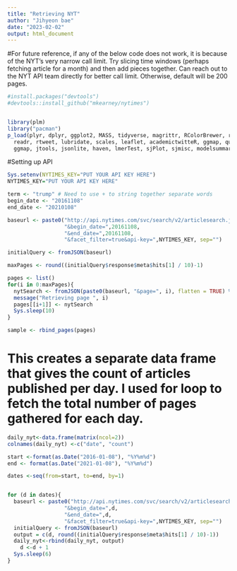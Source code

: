 ```yaml
---
title: "Retrieving NYT"
author: "Jihyeon bae"
date: "2023-02-02"
output: html_document
---
```


#For future reference, if any of the below code does not work, it is because of the NYT's very narrow call limit. Try slicing time windows (perhaps fetching article for a month) and then add pieces together. Can reach out to the NYT API team directly for better call limit. Otherwise, default will be 200 pages. 

```r
#install.packages("devtools")
#devtools::install_github("mkearney/nytimes")


library(plm)
library("pacman")
p_load(plyr, dplyr, ggplot2, MASS, tidyverse, magrittr, RColorBrewer, readxl,
  readr, rtweet, lubridate, scales, leaflet, academictwitteR, ggmap, quanteda,
  ggmap, jtools, jsonlite, haven, lmerTest, sjPlot, sjmisc, modelsummary, stargazer, tmap, terra, rgdal, httr, yaml, nytimes, plm)


```

#Setting up API
```r
Sys.setenv(NYTIMES_KEY="PUT YOUR API KEY HERE")
NYTIMES_KEY="PUT YOUR API KEY HERE"

```



```r

term <- "trump" # Need to use + to string together separate words
begin_date <- "20161108"
end_date <- "20210108"

baseurl <- paste0("http://api.nytimes.com/svc/search/v2/articlesearch.json?q=",
                  "&begin_date=",20161108,
                  "&end_date=",20161108,
                  "&facet_filter=true&api-key=",NYTIMES_KEY, sep="")

initialQuery <- fromJSON(baseurl)

maxPages <- round((initialQuery$response$meta$hits[1] / 10)-1) 

pages <- list()
for(i in 0:maxPages){
  nytSearch <- fromJSON(paste0(baseurl, "&page=", i), flatten = TRUE) %>% data.frame() 
  message("Retrieving page ", i)
  pages[[i+1]] <- nytSearch 
  Sys.sleep(10) 
}

sample <- rbind_pages(pages)


```

# This creates a separate data frame that gives the count of articles published per day. I used for loop to fetch the total number of pages gathered for each day. 

```r
daily_nyt<-data.frame(matrix(ncol=2))
colnames(daily_nyt) <-c("date", "count")

start <-format(as.Date("2016-01-08"), "%Y%m%d")
end <- format(as.Date("2021-01-08"), "%Y%m%d")

dates <-seq(from=start, to=end, by=1)


for (d in dates){
  baseurl <- paste0("http://api.nytimes.com/svc/search/v2/articlesearch.json?q=",
                  "&begin_date=",d,
                  "&end_date=",d,
                  "&facet_filter=true&api-key=",NYTIMES_KEY, sep="")
  initialQuery <- fromJSON(baseurl)
  output = c(d, round((initialQuery$response$meta$hits[1] / 10)-1))
  daily_nyt<-rbind(daily_nyt, output)
    d <-d + 1
  Sys.sleep(6) 
}


```



